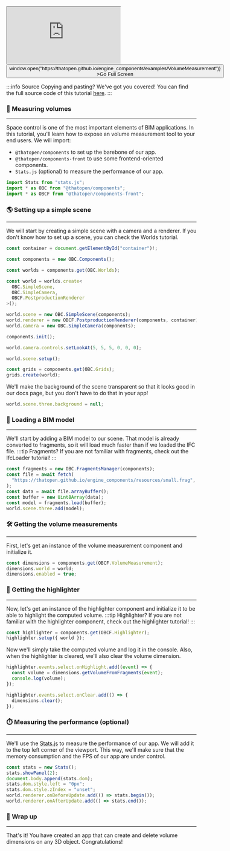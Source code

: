 <div style={{position: "relative"}}><iframe src="https://thatopen.github.io/engine_components/examples/VolumeMeasurement"></iframe><button class="full-screen-btn" onClick={() => window.open("https://thatopen.github.io/engine_components/examples/VolumeMeasurement")} >Go Full Screen</button></div>

:::info Source
Copying and pasting? We've got you covered! You can find the full source code of this tutorial [here](https://github.com/ThatOpen/engine_components/blob/main/packages/front/src/measurement/VolumeMeasurement/example.ts).
:::

### 📐 Measuring volumes
---
Space control is one of the most important elements of BIM applications. In this tutorial, you'll learn how to expose an volume measurement tool to your end users.
We will import:
- `@thatopen/components` to set up the barebone of our app.
- `@thatopen/components-front` to use some frontend-oriented components.
- `Stats.js` (optional) to measure the performance of our app.

```js
import Stats from "stats.js";
import * as OBC from "@thatopen/components";
import * as OBCF from "@thatopen/components-front";
```
### 🌎 Setting up a simple scene
---
We will start by creating a simple scene with a camera and a renderer. If you don't know how to set up a scene, you can check the Worlds tutorial.

```js
const container = document.getElementById("container")!;

const components = new OBC.Components();

const worlds = components.get(OBC.Worlds);

const world = worlds.create<
  OBC.SimpleScene,
  OBC.SimpleCamera,
  OBCF.PostproductionRenderer
>();

world.scene = new OBC.SimpleScene(components);
world.renderer = new OBCF.PostproductionRenderer(components, container);
world.camera = new OBC.SimpleCamera(components);

components.init();

world.camera.controls.setLookAt(5, 5, 5, 0, 0, 0);

world.scene.setup();

const grids = components.get(OBC.Grids);
grids.create(world);
```
We'll make the background of the scene transparent so that it looks good in our docs page, but you don't have to do that in your app!

```js
world.scene.three.background = null;
```
### 🧳 Loading a BIM model
---
We'll start by adding a BIM model to our scene. That model is already converted to fragments, so it will load much faster than if we loaded the IFC file.
:::tip Fragments?
If you are not familiar with fragments, check out the IfcLoader tutorial!
:::

```js
const fragments = new OBC.FragmentsManager(components);
const file = await fetch(
  "https://thatopen.github.io/engine_components/resources/small.frag",
);
const data = await file.arrayBuffer();
const buffer = new Uint8Array(data);
const model = fragments.load(buffer);
world.scene.three.add(model);
```
### 🛠️ Getting the volume measurements
---
First, let's get an instance of the volume measurement component and initialize it. 

```js
const dimensions = components.get(OBCF.VolumeMeasurement);
dimensions.world = world;
dimensions.enabled = true;
```
### 🔦 Getting the highlighter
---
Now, let's get an instance of the highlighter component and initialize it to be able to highlight the computed volume.
:::tip Highlighter?
If you are not familiar with the highlighter component, check out the highlighter tutorial!
:::

```js
const highlighter = components.get(OBCF.Highlighter);
highlighter.setup({ world });
```
Now we'll simply take the computed volume and log it in the console. Also, when the highlighter is cleared, we'll also clear the volume dimension.

```js
highlighter.events.select.onHighlight.add((event) => {
  const volume = dimensions.getVolumeFromFragments(event);
  console.log(volume);
});

highlighter.events.select.onClear.add(() => {
  dimensions.clear();
});
```
### ⏱️ Measuring the performance (optional)
---
We'll use the [Stats.js](https://github.com/mrdoob/stats.js) to measure the performance of our app. We will add it to the top left corner of the viewport. This way, we'll make sure that the memory consumption and the FPS of our app are under control.

```js
const stats = new Stats();
stats.showPanel(2);
document.body.append(stats.dom);
stats.dom.style.left = "0px";
stats.dom.style.zIndex = "unset";
world.renderer.onBeforeUpdate.add(() => stats.begin());
world.renderer.onAfterUpdate.add(() => stats.end());
```
### 🎉 Wrap up
---
That's it! You have created an app that can create and delete volume dimensions on any 3D object. Congratulations!

